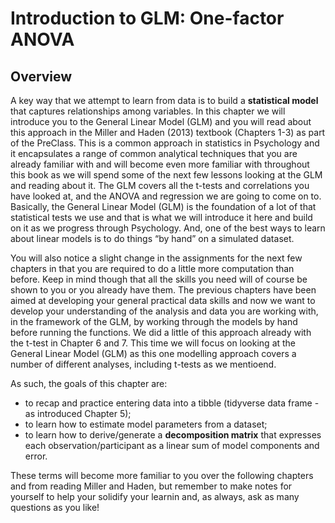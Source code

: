 # Introduction to GLM: One-factor ANOVA

## Overview

A key way that we attempt to learn from data is to build a **statistical model** that captures relationships among variables. In this chapter we will introduce you to the General Linear Model (GLM) and you will read about this approach in the Miller and Haden (2013) textbook (Chapters 1-3) as part of the PreClass. This is a common approach in statistics in Psychology and it encapsulates a range of common analytical techniques that you are already familiar with and will become even more familiar with throughout this book as we will spend some of the next few lessons looking at the GLM and reading about it. The GLM covers all the t-tests and correlations you have looked at, and the ANOVA and regression we are going to come on to. Basically, the General Linear Model (GLM) is the foundation of a lot of that statistical tests we use and that is what we will introduce it here and build on it as we progress through Psychology. And, one of the best ways to learn about linear models is to do things "by hand" on a simulated dataset.  

You will also notice a slight change in the assignments for the next few chapters in that you are required to do a little more computation than before. Keep in mind though that all the skills you need will of course be shown to you or you already have them. The previous chapters have been aimed at developing your general practical data skills and now we want to develop your understanding of the analysis and data you are working with, in the framework of the GLM, by working through the models by hand before running the functions. We did a little of this approach already with the t-test in Chapter 6 and 7. This time we will focus on looking at the General Linear Model (GLM) as this one modelling approach covers a number of different analyses, including t-tests as we mentioend. 

As such, the goals of this chapter are:

- to recap and practice entering data into a tibble (tidyverse data frame - as introduced Chapter 5);
- to learn how to estimate model parameters from a dataset;
- to learn how to derive/generate a **decomposition matrix** that expresses each observation/participant as a linear sum of model components and error.

These terms will become more familiar to you over the following chapters and from reading Miller and Haden, but remember to make notes for yourself to help your solidify your learnin and, as always, ask as many questions as you like!